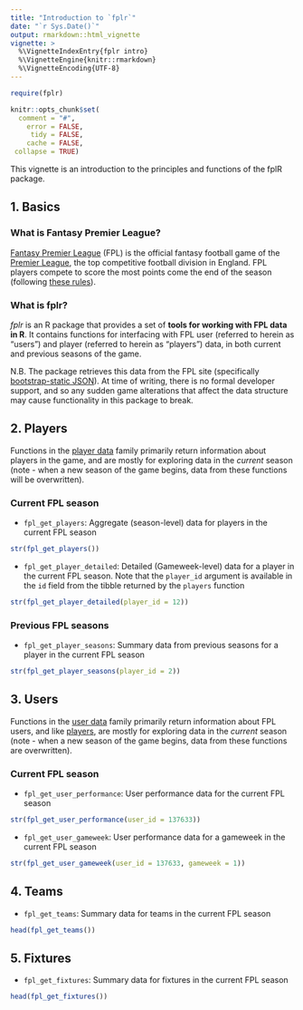 ```yaml
---
title: "Introduction to `fplr`"
date: "`r Sys.Date()`"
output: rmarkdown::html_vignette
vignette: >
  %\VignetteIndexEntry{fplr intro}
  %\VignetteEngine{knitr::rmarkdown}
  %\VignetteEncoding{UTF-8}
---
```


```r
require(fplr)

knitr::opts_chunk$set(
  comment = "#",
    error = FALSE,
     tidy = FALSE,
    cache = FALSE,
 collapse = TRUE)
```

This vignette is an introduction to the principles and functions of the fplR package.

## 1. Basics {#basics-1}

### What is Fantasy Premier League?

[Fantasy Premier League](https://fantasy.premierleague.com) (FPL) is the official fantasy football game of the [Premier League](https://www.premierleague.com/), the top competitive football division in England. FPL players compete to score the most points come the end of the season (following [these rules](https://fantasy.premierleague.com/a/help)).

### What is fplr?

*fplr* is an R package that provides a set of **tools for working with FPL data in R**. It contains functions for interfacing with FPL user (referred to herein as "users") and player (referred to herein as "players") data, in both current and previous seasons of the game. 

N.B. The package retrieves this data from the FPL site (specifically [bootstrap-static JSON](https://fantasy.premierleague.com/drf/bootstrap-static)). At time of writing, there is no formal developer support, and so any sudden game alterations that affect the data structure may cause functionality in this package to break.

## 2. Players {#player-2}

Functions in the [player data](#player-2) family primarily return information about players in the game, and are mostly for exploring data in the *current* season (note - when a new season of the game begins, data from these functions will be overwritten).

### Current FPL season

* `fpl_get_players`: Aggregate (season-level) data for players in the current FPL season

```r
str(fpl_get_players())
```

* `fpl_get_player_detailed`: Detailed (Gameweek-level) data for a player in the current FPL season. Note that the `player_id` argument is available in the `id` field from the tibble returned by the `players` function

```r
str(fpl_get_player_detailed(player_id = 12))
```

### Previous FPL seasons

* `fpl_get_player_seasons`: Summary data from previous seasons for a player in the current FPL season

```r
str(fpl_get_player_seasons(player_id = 2))
```

## 3. Users {#user-3}

Functions in the [user data](#user-3) family primarily return information about FPL users, and like [players](#player-2), are mostly for exploring data in the *current* season (note - when a new season of the game begins, data from these functions are overwritten).

### Current FPL season

* `fpl_get_user_performance`: User performance data for the current FPL season

```r
str(fpl_get_user_performance(user_id = 137633))
```

* `fpl_get_user_gameweek`: User performance data for a gameweek in the current FPL season

```r
str(fpl_get_user_gameweek(user_id = 137633, gameweek = 1))
```

## 4. Teams {#team-4}

* `fpl_get_teams`: Summary data for teams in the current FPL season

```r
head(fpl_get_teams())
```

## 5. Fixtures {#fixture-5}

* `fpl_get_fixtures`: Summary data for fixtures in the current FPL season

```r
head(fpl_get_fixtures())
```

